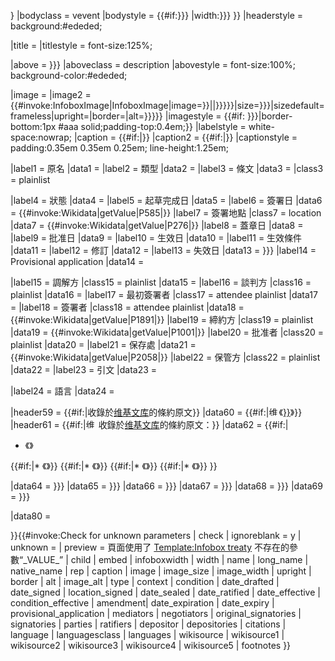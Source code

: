 {{Infobox
|child        = {{{child|{{{embed|}}}}}}
|bodyclass    = vevent
|bodystyle    = {{#if:{{{infoboxwidth|{{{width|}}}}}} |width:{{{infoboxwidth|{{{width}}}}}} }}
|headerstyle  = background:#ededed;

|title        = {{{name|<includeonly>{{PAGENAME}}</includeonly>}}}
|titlestyle   = font-size:125%;

|above        = {{{long_name|{{{native_name|}}}}}}
|aboveclass   = description
|abovestyle   = font-size:100%; background-color:#ededed;

|image        = {{{rep|}}}
|image2       = {{#invoke:InfoboxImage|InfoboxImage|image={{{image|{{#if:{{#invoke:Wikidata|getValue|P18|{{{type|FETCH_WIKIDATA}}}}}|{{wikidata|property|raw|{{{qid|}}}|P18}}|{{wikidata|property|raw|{{{rep|}}}|P996}}}}}}}|size={{{image_size|{{{image_width|}}}}}}|sizedefault=frameless|upright={{{upright|1.35}}}|border={{{border|}}}|alt={{{alt|{{{image_alt|}}}}}}}}
|imagestyle   = {{#if:{{{caption|{{{Image_Caption|}}} }}}|border-bottom:1px #aaa solid;padding-top:0.4em;}}
|labelstyle   = white-space:nowrap;
|caption      = {{#if:{{{rep|}}}|{{{caption|}}}}}
|caption2     = {{#if:{{{image|}}}|{{{caption|}}}}}
|captionstyle = padding:0.35em 0.35em 0.25em; line-height:1.25em;

|label1       = 原名
|data1        = {{{former_name|}}}
|label2       = 類型
|data2        = {{{type|}}}
|label3       = 條文
|data3        = {{{context|}}}
|class3       = plainlist

|label4       = 狀態
|data4        = {{{condition|}}}
|label5       = 起草完成日
|data5        = {{{date_drafted|}}}
|label6       = 簽署日
|data6        = {{#invoke:Wikidata|getValue|P585|{{{date_signed|FETCH_WIKIDATA}}}}}
|label7       = 簽署地點
|class7       = location
|data7        = {{#invoke:Wikidata|getValue|P276|{{{location_signed|FETCH_WIKIDATA}}}}}
|label8       = 蓋章日
|data8        = {{{date_sealed|}}}
|label9       = 批准日
|data9        = {{{date_ratified|}}}
|label10      = 生效日
|data10       = {{{date_effective|}}}
|label11      = 生效條件
|data11       = {{{condition_effective|}}}
|label12      = 修訂
|data12       = {{{amendment|}}}
|label13      = 失效日<!-- = Expiration / Expiry -->
|data13       = {{{date_expiration|{{{date_expiry|}}}}}}
|label14      = Provisional application
|data14       = {{{provisional_application|}}}

|label15      = 調解方
|class15      = plainlist
|data15       = {{{mediators|}}}
|label16      = 談判方
|class16      = plainlist
|data16       = {{{negotiators|}}}
|label17      = 最初簽署者
|class17      = attendee plainlist
|data17       = {{{original_signatories|}}}
|label18      = 簽署者
|class18      = attendee plainlist
|data18       = {{#invoke:Wikidata|getValue|P1891|{{{signatories|FETCH_WIKIDATA}}}}}
|label19      = 締約方
|class19      = plainlist
|data19       = {{#invoke:Wikidata|getValue|P1001|{{{parties|FETCH_WIKIDATA}}}}}
|label20      = 批准者
|class20      = plainlist
|data20       = {{{ratifiers|}}}
|label21      = 保存處
|data21       = {{#invoke:Wikidata|getValue|P2058|{{{depositor|FETCH_WIKIDATA}}}}}
|label22      = 保管方
|class22      = plainlist
|data22       = {{{depositories|}}}
|label23      = 引文
|data23       = {{{citations|}}}

|label24      = 語言
|data24       = {{{language|}}}

|header59     = {{#if:{{{wikisource|}}}|收錄於[[维基文库]]的條約原文}}
|data60       = {{#if:{{{wikisource|}}}|[[File:wikisource-logo.svg|16px|link=|维基文库]]《[[s:{{{wikisource}}}|{{{name|{{PAGENAMEBASE}}}}}]]》}}
|header61     = {{#if:{{{wikisource1|}}}|[[File:wikisource-logo.svg|16px|link=|维基文库]] 收錄於[[维基文库]]的條約原文：}}
|data62       = {{#if:{{{wikisource1|}}}|
* 《[[s:{{{wikisource1}}}|{{{wikisource1}}}]]》
{{#if:{{{wikisource2|}}}|* 《[[s:{{{wikisource2}}}|{{{wikisource2}}}]]》}}
{{#if:{{{wikisource3|}}}|* 《[[s:{{{wikisource3}}}|{{{wikisource3}}}]]》}}
{{#if:{{{wikisource4|}}}|* 《[[s:{{{wikisource4}}}|{{{wikisource4}}}]]》}}
{{#if:{{{wikisource5|}}}|* 《[[s:{{{wikisource5}}}|{{{wikisource5}}}]]》}}
}}

|data64       = {{{misc|{{{module|}}}}}}
|data65       = {{{misc2|{{{module2|}}}}}}
|data66       = {{{misc3|{{{module3|}}}}}}
|data67       = {{{misc4|{{{module4|}}}}}}
|data68       = {{{misc5|{{{module5|}}}}}}
|data69       = {{{misc6|{{{module6|}}}}}}

|data80       = {{{footnotes|}}}

}}{{#invoke:Check for unknown parameters | check | ignoreblank = y
| unknown = {{main other|[[Category:使用未知条约信息框参数的页面|_VALUE_{{PAGENAME}}]]}}
| preview = 頁面使用了 [[Template:Infobox treaty]] 不存在的參數“_VALUE_”
| child | embed | infoboxwidth | width | name | long_name | native_name | rep | caption | image | image_size | image_width | upright | border | alt | image_alt | type | context | condition | date_drafted | date_signed | location_signed | date_sealed | date_ratified | date_effective | condition_effective | amendment| date_expiration | date_expiry | provisional_application | mediators | negotiators | original_signatories | signatories | parties | ratifiers | depositor | depositories | citations | language | languagesclass | languages | wikisource | wikisource1 | wikisource2 | wikisource3 | wikisource4 | wikisource5 | footnotes
}}<noinclude>
{{Documentation}}
</noinclude>